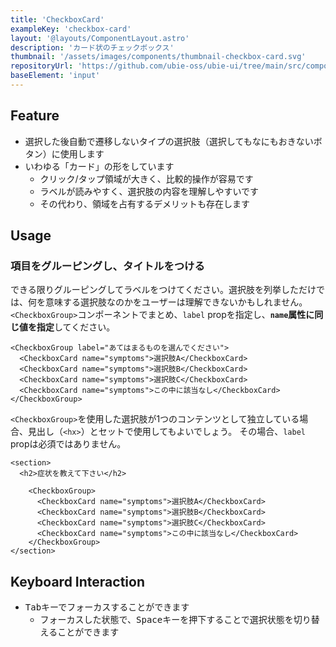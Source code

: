 ```yaml
---
title: 'CheckboxCard'
exampleKey: 'checkbox-card'
layout: '@layouts/ComponentLayout.astro'
description: 'カード状のチェックボックス'
thumbnail: '/assets/images/components/thumbnail-checkbox-card.svg'
repositoryUrl: 'https://github.com/ubie-oss/ubie-ui/tree/main/src/components/CheckboxCard'
baseElement: 'input'
---
```


## Feature

- 選択した後自動で遷移しないタイプの選択肢（選択してもなにもおきないボタン）に使用します
- いわゆる「カード」の形をしています
    - クリック/タップ領域が大きく、比較的操作が容易です
    - ラベルが読みやすく、選択肢の内容を理解しやすいです
    - その代わり、領域を占有するデメリットも存在します

## Usage

### 項目をグルーピングし、タイトルをつける

できる限りグルーピングしてラベルをつけてください。選択肢を列挙しただけでは、何を意味する選択肢なのかをユーザーは理解できないかもしれません。
`<CheckboxGroup>`コンポーネントでまとめ、`label` propを指定し、**`name`属性に同じ値を指定**してください。

```tsx
<CheckboxGroup label="あてはまるものを選んでください">
  <CheckboxCard name="symptoms">選択肢A</CheckboxCard>
  <CheckboxCard name="symptoms">選択肢B</CheckboxCard>
  <CheckboxCard name="symptoms">選択肢C</CheckboxCard>
  <CheckboxCard name="symptoms">この中に該当なし</CheckboxCard>
</CheckboxGroup>
```

`<CheckboxGroup>`を使用した選択肢が1つのコンテンツとして独立している場合、見出し（`<hx>`）とセットで使用してもよいでしょう。
その場合、`label` propは必須ではありません。

```tsx
<section>
  <h2>症状を教えて下さい</h2>

    <CheckboxGroup>
      <CheckboxCard name="symptoms">選択肢A</CheckboxCard>
      <CheckboxCard name="symptoms">選択肢B</CheckboxCard>
      <CheckboxCard name="symptoms">選択肢C</CheckboxCard>
      <CheckboxCard name="symptoms">この中に該当なし</CheckboxCard>
    </CheckboxGroup>
</section>
```


<SelectingFormComponents />

## Keyboard Interaction

- <kbd>Tab</kbd>キーでフォーカスすることができます
    - フォーカスした状態で、<kbd>Space</kbd>キーを押下することで選択状態を切り替えることができます
